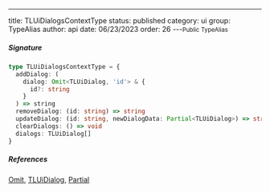 ---
title: TLUiDialogsContextType
status: published
category: ui
group: TypeAlias
author: api
date: 06/23/2023
order: 26
---<Small>Public TypeAlias</Small>




##### Signature


```ts
type TLUiDialogsContextType = {
  addDialog: (
    dialog: Omit<TLUiDialog, 'id'> & {
      id?: string
    }
  ) => string
  removeDialog: (id: string) => string
  updateDialog: (id: string, newDialogData: Partial<TLUiDialog>) => string
  clearDialogs: () => void
  dialogs: TLUiDialog[]
}
```

##### References

[Omit](/gen/Omit-type), [TLUiDialog](/gen/ui/TLUiDialog-interface), [Partial](/gen/Partial-type)

